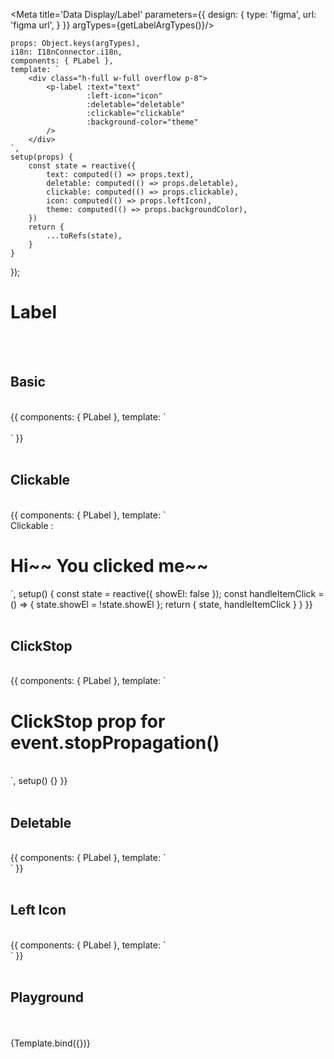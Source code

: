 


<Meta title='Data Display/Label' parameters={{
    design: {
        type: 'figma',
        url: 'figma url',
    }
}} argTypes={getLabelArgTypes()}/>


    props: Object.keys(argTypes),
    i18n: I18nConnector.i18n,
    components: { PLabel },
    template: `
        <div class="h-full w-full overflow p-8">
            <p-label :text="text"
                     :left-icon="icon"
                     :deletable="deletable"
                     :clickable="clickable"
                     :background-color="theme"
            />
        </div>
    `,
    setup(props) {
        const state = reactive({
            text: computed(() => props.text),
            deletable: computed(() => props.deletable),
            clickable: computed(() => props.clickable),
            icon: computed(() => props.leftIcon),
            theme: computed(() => props.backgroundColor),
        })
        return {
            ...toRefs(state),
        }
    }
});

# Label
<br/>
<br/>

## Basic

<br/>

<Canvas>
    <Story name="Basic">
        {{
            components: { PLabel },
            template: `
                <div class="h-full w-full overflow p-8">
                    <div class="flex items-center">
                        <p-label text="Label"/>
                        <p-label text="Label" clickable/>
                        <p-label left-icon="ic_lock-filled" text="Label"/>
                    </div>
                    <br/>
                    <div class="flex items-center">
                        <p-label text="Label" deletable/>
                        <p-label text="Label" deletable clickable/>
                        <p-label left-icon="ic_globe-filled" text="Label" deletable/>
                    </div>
                </div>
            `
        }}
    </Story>
</Canvas>

<br/>
<br/>


## Clickable

<br/>

<Canvas>
    <Story name="Clickable">
        {{
            components: { PLabel },
            template: `
                <div class="h-full w-full overflow p-8">
                    <div class="flex items-center">
                        <span>Clickable : &nbsp;</span>
                        <p-label text="Click me" @item-click="handleItemClick" clickable/>
                        <h1 v-show="state.showEl">Hi~~ You clicked me~~</h1>
                    </div>
                </div>
            `,
            setup() {
                const state = reactive({ showEl: false });
                const handleItemClick = () => { state.showEl = !state.showEl };
                return { state, handleItemClick }
            }
        }}
    </Story>
</Canvas>

<br/>
<br/>

## ClickStop

<br/>

<Canvas>
    <Story name="ClickStop">
        {{
            components: { PLabel },
            template: `
                <div class="h-full w-full overflow p-8">
                    <h1>ClickStop prop for event.stopPropagation()</h1>
                    <br />
                    <p-label text="I am not clickable" :click-stop="false" />
                </div>
            `,
            setup() {}
        }}
    </Story>
</Canvas>

<br/>
<br/>

## Deletable

<br/>

<Canvas>
    <Story name="Deletable">
        {{
            components: { PLabel },
            template: `
                <div class="h-full w-full overflow p-8">
                    <p-label text="Label1" deletable/>
                    <p-label text="Label2" deletable clickable/>
                </div>
            `
        }}
    </Story>
</Canvas>

<br/>
<br/>

## Left Icon

<br/>

<Canvas>
    <Story name="Left Icon">
        {{
            components: { PLabel },
            template: `
                <div class="h-full w-full overflow p-8">
                    <p-label left-icon="ic_lock-filled" text="Label"/>
                    <p-label left-icon="ic_globe-filled" text="Label"/>
                    <p-label left-icon="ic_question-mark-circle-filled" text="Label"/>
                </div>
            `
        }}
    </Story>
</Canvas>

<br/>
<br/>


## Playground

<br/>
<br/>

<Canvas>
    <Story name="Playground">
        {Template.bind({})}
    </Story>
</Canvas>

<ArgsTable story="Playground"/>
